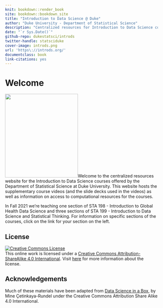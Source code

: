 ```yaml
---
knit: bookdown::render_book
site: bookdown::bookdown_site
title: "Introduction to Data Science @ Duke"
author: "Duke University - Department of Statistical Science"
description: "Centralized resources for Introduction to Data Science courses offered by the Department of Statistical Science at Duke University"
date: "`r Sys.Date()`"
github-repo: dukestatsci/introds
twitter-handle: statsciduke
cover-image: introds.png
url: 'https\://introds.org/'
documentclass: book
link-citations: yes
---
```


# Welcome {.unnumbered}

<img src="introds.png" class="cover" width="240" height="276"/>Welcome to the centralized resources website for the Introduction to Data Science courses offered by the Department of Statistical Science at Duke University.
This website hosts the supplementary course videos (and the slide decks used in the videos) as well as information on access to computational resources for the courses.

In Fall 2021 we're teaching one section of STA 198 - Introduction to Global Health Data Science and three sections of STA 199 - Introduction to Data Science and Statistical Thinking.
For information on specific sections of the courses, click on the link for your section on the left.

## License {.unnumbered}

<a rel="license" href="https://creativecommons.org/licenses/by-sa/4.0/"><img src="https://licensebuttons.net/l/by-sa/4.0/88x31.png" alt="Creative Commons License" style="border-width:0"/></a><br />This online work is licensed under a <a rel="license" href="https://creativecommons.org/licenses/by-sa/4.0/">Creative Commons Attribution-ShareAlike 4.0 International</a>.
Visit [here](https://github.com/dukestatsciintrods/blob/master/LICENSE.md) for more information about the license.

## Acknowledgements {.unnumbered}

Much of these materials have been adapted from [Data Science in a Box](https://datasciencebox.org/), by Mine Çetinkaya-Rundel under the Creative Commons Attribution Share Alike 4.0 International.

